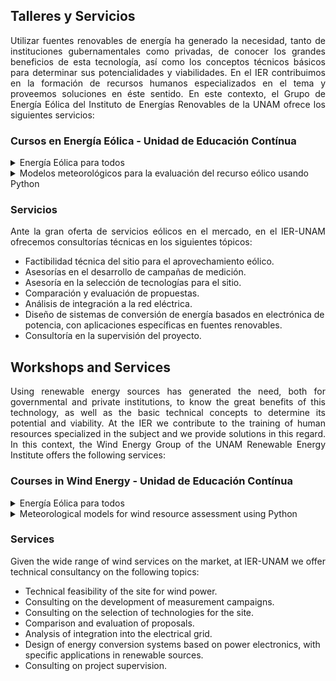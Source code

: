 <style>
/* Justificar el texto de los párrafos y títulos */
p, h1, h2, h3, h4, h5, h6 {
  text-align: justify;
}
</style>

::: {.content-visible when-profile="spanish"}

## Talleres y Servicios
Utilizar fuentes renovables de energía ha generado la necesidad, tanto de instituciones gubernamentales como privadas, de conocer los grandes beneficios de esta tecnología, así como los conceptos técnicos básicos para determinar sus potencialidades y viabilidades. En el IER contribuimos en la formación de recursos humanos especializados en el tema y proveemos soluciones en éste sentido. En este contexto, el Grupo de Energía Eólica del Instituto de Energías Renovables de la UNAM ofrece los siguientes servicios:

### Cursos en Energía Eólica - Unidad de Educación Contínua

<details>
<summary>Energía Eólica para todos</summary>

#### Nombre del curso:

Energía Eólica

Responsables del curso:

- [Dr. Osvaldo Rodríguez Hernández](mailto:osroh@ier.unam.mx) 

#### Objetivo General

Al termino del curso, se habrán abordado los conceptos técnicos fundamentales para relacionados con la Energía Eólica.

#### Objetivos Particulares

- Conocer el contexto nacional y mundial de la Energía Eólica.
- Identificar la metodología y requerimientos básicos para el desarrollo de proyectos eólicos.
- Conocer los sub-sistemas de un así como  los principios mecánicos y aerodinámicos básicos de un aerogenerador.
- Conocer las principales estrategias de integración a la red eléctrica.

#### Temario
1. Antecedentes de la Energía Eólica
2. Conceptos básicos para la evaluación tecno-económica de un proyecto eólico.
3. Principios básicos de extracción de energía del viento. 
4. Principios técnicos básicos de los componentes mecánicos y aerodinámicos de los aerogeneradores.
5. Principios básicos para la integración a  la red de los sistemas eólicos.

A quién va dirigido: Dirigido a profesionistas,  ejecutivos y tomadores de decisión interesados en los aspectos técnicos fundamentales en energía eólica.

**Horas del curso:** de 20 a 40 horas.

**Numero de participantes:** Flexible y adecuado a las necesidades del solicitante.

**Material que incluye:** Material complementario de curso.

Mayores Informes en la Secretaría de Educación Continua al correo: [uec@ier.unam.mx](mailto:uec@ier.unam.mx)

Al término del curso se entregarán constancias de participación.

</details>


<details>
<summary> Modelos meteorológicos para la evaluación del recurso eólico usando Python</summary>

Aquí va el texto que estará oculto hasta que el usuario haga clic en el título desplegable.

Puedes incluir todo tipo de contenido, como texto, imágenes, tablas, etc.

</details>

### Servicios
Ante la gran oferta de servicios eólicos en el mercado, en el IER-UNAM ofrecemos consultorías técnicas en los siguientes tópicos:

- Factibilidad técnica del sitio para el aprovechamiento eólico.
- Asesorías en el desarrollo de campañas de medición.
- Asesoría en la selección de tecnologías para el sitio.
- Comparación y evaluación de propuestas.
- Análisis de integración a la red eléctrica.
- Diseño de sistemas de conversión de energía basados en electrónica de potencia, con aplicaciones específicas en fuentes renovables.
- Consultoría en la supervisión del proyecto.

:::

::: {.content-visible when-profile="english"}

## Workshops and Services
Using renewable energy sources has generated the need, both for governmental and private institutions, to know the great benefits of this technology, as well as the basic technical concepts to determine its potential and viability. At the IER we contribute to the training of human resources specialized in the subject and we provide solutions in this regard. In this context, the Wind Energy Group of the UNAM Renewable Energy Institute offers the following services:

### Courses in Wind Energy - Unidad de Educación Contínua

<details>
<summary>Energía Eólica para todos</summary>

#### Course name:

Energía Eólica

Course leaders:

- [PhD. Osvaldo Rodríguez Hernández](mailto:osroh@ier.unam.mx) 

#### General Objective

At the end of the course, the fundamental technical concepts related to Wind Energy will have been addressed.

#### Specific Objectives

- To understand the national and global context of Wind Energy.
- To identify the methodology and basic requirements for the development of wind projects.
- To understand the sub-systems as well as the basic mechanical and aerodynamic principles of a wind turbine.
- To understand the main strategies for integration into the electrical grid.

#### Syllabus
1. Background of Wind Energy
2. Basic concepts for the techno-economic evaluation of a wind energy project.
3. Basic principles of wind energy extraction.
4. Basic technical principles of the mechanical and aerodynamic components of wind turbines.
5. Basic principles for the integration of wind systems into the grid.

Who is it aimed at: Aimed at professionals, executives and decision makers interested in the fundamental technical aspects of wind energy.

**Course hours:** from 20 to 40 hours.

**Number of participants:** Flexible and adapted to the needs of the applicant.

**Material included:** Supplementary course material.

For more information, please contact the Secretaría de Educación Continua at: [uec@ier.unam.mx](mailto:uec@ier.unam.mx)

At the end of the course, certificates of participation will be issued.

</details>


<details>
<summary> Meteorological models for wind resource assessment using Python</summary>

This is where text will be hidden until the user clicks on the dropdown title.

You can include all kinds of content, such as text, images, tables, etc.

</details>

### Services
Given the wide range of wind services on the market, at IER-UNAM we offer technical consultancy on the following topics:

- Technical feasibility of the site for wind power.
- Consulting on the development of measurement campaigns.
- Consulting on the selection of technologies for the site.
- Comparison and evaluation of proposals.
- Analysis of integration into the electrical grid.
- Design of energy conversion systems based on power electronics, with specific applications in renewable sources.
- Consulting on project supervision.

:::